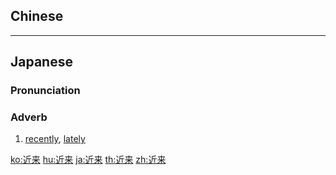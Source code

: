 {{also|近來}}
==Chinese==
{{zh-see|近來}}

----

==Japanese==
{{ja-kanjitab|きん|らい|yomi=o}}

===Pronunciation===
{{ja-pron|きんらい|y=o}}

===Adverb===
{{ja-pos|adverb|きんらい|kyu=近來}}

# [[recently]], [[lately]]

[[ko:近来]]
[[hu:近来]]
[[ja:近来]]
[[th:近来]]
[[zh:近来]]